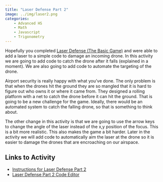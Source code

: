 ```yaml
---
title: "Laser Defense Part 2"
image: ../img/laser2.png
categories:
    - Advanced HS
    - Math
    - Javascript
    - Trigonometry
---
```


Hopefully you completed [Laser Defense (The Basic Game)](laser1.qmd) and were able to add a laser to a simple code to damage an incoming drone. In this activity we are going to add code to catch the drone after it falls (explained in a moment). We are also going to add code to automate the targeting of the drone.

Airport security is really happy with what you've done. The only problem is that when the drones hit the ground they are so mangled that it is hard to figure out who owns it or where it came from. They designed a rolling platform with a net to catch the drone before it can hit the ground. That is going to be a new challenge for the game. Ideally, there would be an automated system to catch the falling drone, so that is something to think about.

The other change in this activity is that we are going to use the arrow keys to change the angle of the laser instead of the x,y position of the focus. This is a bit more realistic. This also makes the game a bit harder. Later in the activity we will add code to automatically aim the laser at the drone so it is easier to damage the drones that are encroaching on our airspace.

## Links to Activity
* [Instructions for Laser Defense Part 2](https://www.asc.ohio-state.edu/orban.14/stemcoding/laserdefense2/laserdefense2.html)
* [Laser Defense Part 2 Code Editor](https://editor.p5js.org/ChrisOrban/sketches/Tfley2CNz)